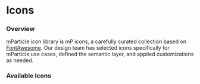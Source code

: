 

# Icons

### Overview

mParticle icon library is mP icons, a carefully curated collection based on [FontAwesome](https://fontawesome.com/search?o=r&s=light). Our design team has selected icons specifically for mParticle use cases, defined the semantic layer, and applied customizations as needed. 

### Available Icons

<Story of={IconStories.IconTable} />